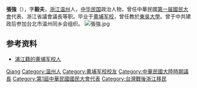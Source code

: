 {{Otheruses|张强}}
{{Infobox Officeholder
|姓名=張強
|圖像=File:張強2.jpg
|圖像大小=200px
|圖像說明=  
|字    = 
|號    = 
|別名    = 
|出生日期 = ？年？月？日
|出生地點 = 
|逝世日期 =  
|逝世地點 = 
|國籍 = {{QING}}（?年–1911年）<br> {{ROC-1912}}（1912年–?年）<br>{{ROC}}（?年–?年）
|死因    = 
|墓地    = 
|籍貫    = 
|政黨    = 
|parents  = 
|配偶    = 
|伴侶    = 
|relatives  =  
|children  =  
|著作    = 
|past    = 
}}

'''張強'''（{{bd|？||？|}}），字'''毅夫'''，[[浙江省|浙江]][[温州市|温州]]人，[[中华民国|中华民国]]政治人物，曾任中華民國[[第一届国民大会第一次会议|第一届國民大會]]代表、浙江省議會議長等职。毕业于[[黄埔军校|黄埔军校]]，曾任教於[[東吳大學_(蘇州)|東吳大學]]。曾于中共建政后参加台北市温州同乡会组织。
[[File:張強.jpg|thumb]]
== 参考资料 ==
* [https://web.archive.org/web/20141210041844/http://www.pjbbs.com/archiver/board81/topic33351.htm 浦江籍的黄埔军校人]

{{Authority control}}
{{DEFAULTSORT:Zhang张}}
[[Category:张姓|Qiang]]
[[Category:温州人|Category:温州人]]
[[Category:黄埔军校校友|Category:黄埔军校校友]]
[[Category:中華民國大陸時期議長|Category:中華民國大陸時期議長]]
[[Category:第1屆中華民國國民大會代表|Category:第1屆中華民國國民大會代表]]
[[Category:台灣戰後浙江移民|Category:台灣戰後浙江移民]]